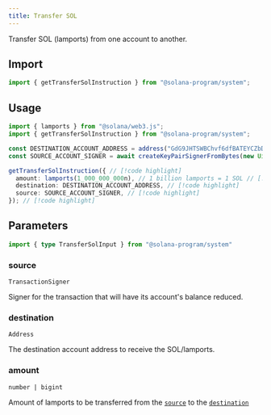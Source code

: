 ```yaml
---
title: Transfer SOL
---
```



Transfer SOL (lamports) from one account to another.

## Import

```ts
import { getTransferSolInstruction } from "@solana-program/system";
```

## Usage

```ts
import { lamports } from "@solana/web3.js";
import { getTransferSolInstruction } from "@solana-program/system";

const DESTINATION_ACCOUNT_ADDRESS = address("GdG9JHTSWBChvf6dfBATEYCZbDwKtcC6tJEpqoyuVfqV");
const SOURCE_ACCOUNT_SIGNER = await createKeyPairSignerFromBytes(new Uint8Array(SECRET_KEY));

getTransferSolInstruction({ // [!code highlight]
  amount: lamports(1_000_000_000n), // 1 billion lamports = 1 SOL // [!code highlight]
  destination: DESTINATION_ACCOUNT_ADDRESS, // [!code highlight]
  source: SOURCE_ACCOUNT_SIGNER, // [!code highlight]
}); // [!code highlight]
```

## Parameters

```ts
import { type TransferSolInput } from "@solana-program/system"
```

### source

`TransactionSigner` 

Signer for the transaction that will have its account's balance reduced.

### destination

`Address` 

The destination account address to receive the SOL/lamports.

### amount

`number | bigint`

Amount of lamports to be transferred from the [`source`](#source) to the [`destination`](#destination)